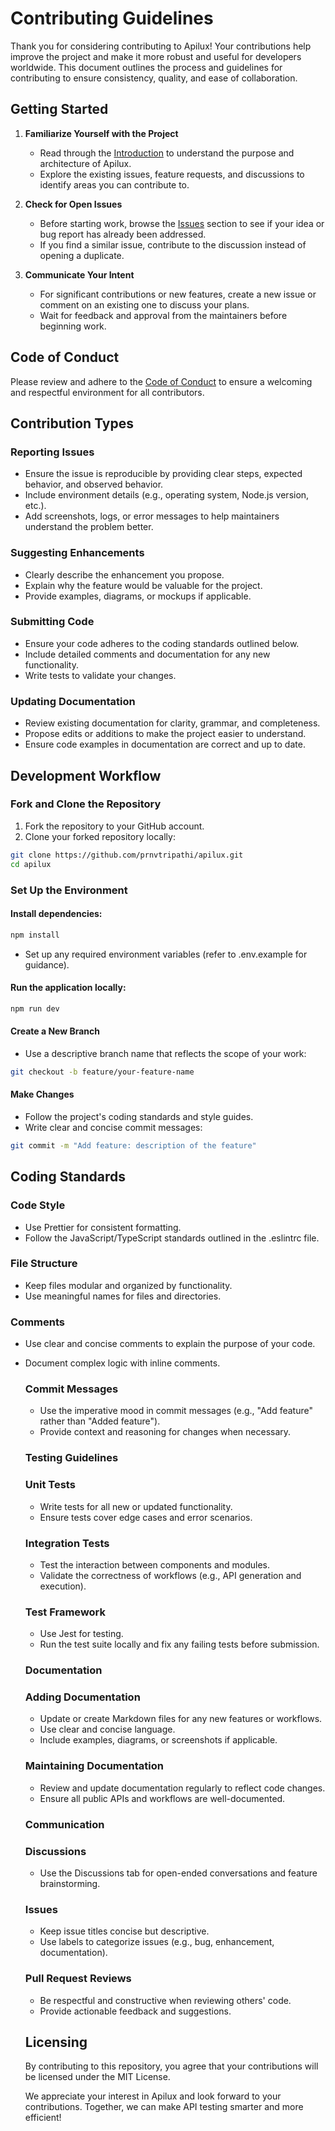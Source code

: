 # Contributing Guidelines

Thank you for considering contributing to Apilux! Your contributions help improve the project and make it more robust and useful for developers worldwide. This document outlines the process and guidelines for contributing to ensure consistency, quality, and ease of collaboration.

## Getting Started

1. **Familiarize Yourself with the Project**
   - Read through the [Introduction](/docs/introduction) to understand the purpose and architecture of Apilux.
   - Explore the existing issues, feature requests, and discussions to identify areas you can contribute to.

2. **Check for Open Issues**
   - Before starting work, browse the [Issues](https://github.com/prnvtripathi/apilux/issues) section to see if your idea or bug report has already been addressed.
   - If you find a similar issue, contribute to the discussion instead of opening a duplicate.

3. **Communicate Your Intent**
   - For significant contributions or new features, create a new issue or comment on an existing one to discuss your plans.
   - Wait for feedback and approval from the maintainers before beginning work.

## Code of Conduct

Please review and adhere to the [Code of Conduct](CODE_OF_CONDUCT.md) to ensure a welcoming and respectful environment for all contributors.

## Contribution Types

### Reporting Issues
- Ensure the issue is reproducible by providing clear steps, expected behavior, and observed behavior.
- Include environment details (e.g., operating system, Node.js version, etc.).
- Add screenshots, logs, or error messages to help maintainers understand the problem better.

### Suggesting Enhancements
- Clearly describe the enhancement you propose.
- Explain why the feature would be valuable for the project.
- Provide examples, diagrams, or mockups if applicable.

### Submitting Code
- Ensure your code adheres to the coding standards outlined below.
- Include detailed comments and documentation for any new functionality.
- Write tests to validate your changes.

### Updating Documentation
- Review existing documentation for clarity, grammar, and completeness.
- Propose edits or additions to make the project easier to understand.
- Ensure code examples in documentation are correct and up to date.

## Development Workflow

### Fork and Clone the Repository
1. Fork the repository to your GitHub account.
2. Clone your forked repository locally:
```bash
git clone https://github.com/prnvtripathi/apilux.git
cd apilux
```

### Set Up the Environment
#### Install dependencies:
```bash
npm install
````
- Set up any required environment variables (refer to .env.example for guidance).

#### Run the application locally:
```bash
npm run dev
```
#### Create a New Branch
- Use a descriptive branch name that reflects the scope of your work:
```bash
git checkout -b feature/your-feature-name
```
#### Make Changes
- Follow the project's coding standards and style guides.
- Write clear and concise commit messages:
```bash
git commit -m "Add feature: description of the feature"
```

## Coding Standards

### Code Style

- Use Prettier for consistent formatting.
- Follow the JavaScript/TypeScript standards outlined in the .eslintrc file.

### File Structure

- Keep files modular and organized by functionality.
- Use meaningful names for files and directories.

### Comments

- Use clear and concise comments to explain the purpose of your code.
- Document complex logic with inline comments.

   ### Commit Messages

   - Use the imperative mood in commit messages (e.g., "Add feature" rather than "Added feature").
   - Provide context and reasoning for changes when necessary.

   ### Testing Guidelines

   ### Unit Tests

   - Write tests for all new or updated functionality.
   - Ensure tests cover edge cases and error scenarios.

   ### Integration Tests

   - Test the interaction between components and modules.
   - Validate the correctness of workflows (e.g., API generation and execution).

   ### Test Framework

   - Use Jest for testing.
   - Run the test suite locally and fix any failing tests before submission.

   ### Documentation

   ### Adding Documentation

   - Update or create Markdown files for any new features or workflows.
   - Use clear and concise language.
   - Include examples, diagrams, or screenshots if applicable.

   ### Maintaining Documentation

   - Review and update documentation regularly to reflect code changes.
   - Ensure all public APIs and workflows are well-documented.

   ### Communication

   ### Discussions

   - Use the Discussions tab for open-ended conversations and feature brainstorming.

   ### Issues

   - Keep issue titles concise but descriptive.
   - Use labels to categorize issues (e.g., bug, enhancement, documentation).

   ### Pull Request Reviews

   - Be respectful and constructive when reviewing others' code.
   - Provide actionable feedback and suggestions.

   ## Licensing

   By contributing to this repository, you agree that your contributions will be licensed under the MIT License.

   We appreciate your interest in Apilux and look forward to your contributions. Together, we can make API testing smarter and more efficient!